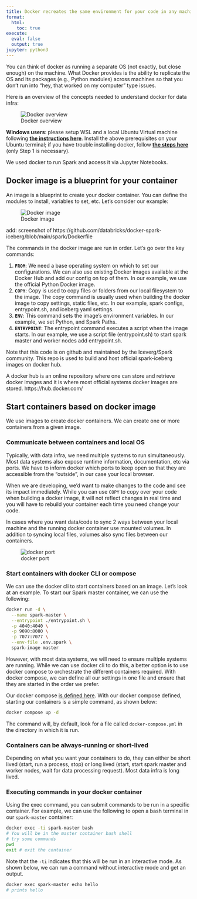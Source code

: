 ```yaml
---
title: Docker recreates the same environment for your code in any machine
format:
  html:
    toc: true
execute:
  eval: false
  output: true
jupyter: python3
---
```





You can think of docker as running a separate OS (not exactly, but close enough) on the machine. What Docker provides is the ability to replicate the OS and its packages (e.g., Python modules) across machines so that you don't run into "hey, that worked on my computer" type issues. 

Here is an overview of the concepts needed to understand docker for data infra:

![Docker overview](/images/docker-for-de/docker-de.png)

**Windows users**: please setup WSL and a local Ubuntu Virtual machine following **[the instructions here](https://ubuntu.com/tutorials/install-ubuntu-on-wsl2-on-windows-10#1-overview)**. Install the above prerequisites on your Ubuntu terminal; if you have trouble installing docker, follow **[the steps here](https://www.digitalocean.com/community/tutorials/how-to-install-and-use-docker-on-ubuntu-22-04#step-1-installing-docker)** (only Step 1 is necessary). 

We used docker to run Spark and access it via Jupyter Notebooks.

## Docker image is a blueprint for your container 

An image is a blueprint to create your docker container. You can define the modules to install, variables to set, etc. Let's consider our example:

![Docker image](/images/docker-for-de/docker_image.png)

add: screenshot of https://github.com/databricks/docker-spark-iceberg/blob/main/spark/Dockerfile

The commands in the docker image are run in order. Let's go over the key commands:

1. **`FROM`**: We need a base operating system on which to set our configurations. We can also use existing Docker images available at the Docker Hub and add our config on top of them. In our example, we use the official Python Docker image.
2. **`COPY`**: Copy is used to copy files or folders from our local filesystem to the image. The copy command is usually used when building the docker image to copy settings, static files, etc. In our example, spark configs, entrypoint.sh, and iceberg yaml settings.
4. **`ENV`**: This command sets the image's environment variables. In our example, we set Python, and Spark Paths.
5. **`ENTRYPOINT`**: The entrypoint command executes a script when the image starts. In our example, we use a script file (entrypoint.sh) to start spark master and worker nodes add entrypoint.sh.

Note that this code is on github and maintained by the Iceverg/Spark community. This repo is used to build and host official spark-iceberg images on docker hub.

A docker hub is an online repository where one can store and retrieve docker images and it is where most official systems docker images are stored. https://hub.docker.com/

## Start containers based on docker image

We use images to create docker containers. We can create one or more containers from a given image.

### Communicate between containers and local OS

Typically, with data infra, we need multiple systems to run simultaneously. Most data systems also expose runtime information, documentation, etc via ports. We have to inform docker which ports to keep open so that they are accessible from the "outside", in our case your local browser.

When we are developing, we'd want to make changes to the code and see its impact immediately. While you can use `COPY` to copy over your code when building a docker image, it will not reflect changes in real time and you will have to rebuild your container each time you need change your code.

In cases where you want data/code to sync 2 ways between your local machine and the running docker container use mounted volumes. In addition to syncing local files, volumes also sync files between our containers.

![docker port](/images/docker-for-de/docker-port.png)

### Start containers with docker CLI or compose

We can use the docker cli to start containers based on an image. Let's look at an example. To start our Spark master container, we can use the following:

```bash
docker run -d \
  --name spark-master \
  --entrypoint ./entrypoint.sh \
  -p 4040:4040 \
  -p 9090:8080 \
  -p 7077:7077 \
  --env-file .env.spark \
  spark-image master
```

However, with most data systems, we will need to ensure multiple systems are running. While we can use docker cli to do this, a better option is to use docker compose to orchestrate the different containers required. With docker compose, we can define all our settings in one file and ensure that they are started in the order we prefer.

Our docker compose [is defined here](add: link). With our docker compose defined, starting our containers is a simple command, as shown below:

```bash
docker compose up -d
```

The command will, by default, look for a file called `docker-compose.yml` in the directory in which it is run. 

### Containers can be always-running or short-lived

Depending on what you want your containers to do, they can either be short lived (start, run a process, stop) or long lived (start, start spark master and worker nodes, wait for data processing request). Most data infra is long lived.

### Executing commands in your docker container

Using the exec command, you can submit commands to be run in a specific container. For example, we can use the following to open a bash terminal in our `spark-master` container:

```bash
docker exec -ti spark-master bash
# You will be in the master container bash shell
# try some commands
pwd 
exit # exit the container
```

Note that the `-ti` indicates that this will be run in an interactive mode. As shown below, we can run a command without interactive mode and get an output.

```bash
docker exec spark-master echo hello
# prints hello
```


